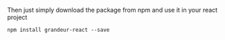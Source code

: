 
Then just simply download the package from npm and use it in your react project

```
npm install grandeur-react --save
```
